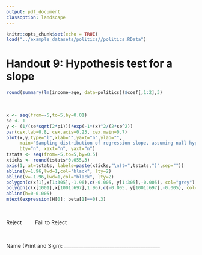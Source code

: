 ```yaml
---
output: pdf_document
classoption: landscape
---
```


\pagenumbering{gobble}

```r
knitr::opts_chunk$set(echo = TRUE)
load("../example_datasets/politics//politics.RData")
```

# Handout 9: Hypothesis test for a slope

```r
round(summary(lm(income~age, data=politics))$coef[,1:2],3)
```

&nbsp;

```r
x <- seq(from=-5,to=5,by=0.01)
se <- 1
y <- (1/(se*sqrt(2*pi)))*exp(-1*(x)^2/(2*se^2))
par(cex.lab=0.8, cex.axis=0.25, cex.main=0.7)
plot(x,y,type="l",xlab="",yaxt="n",ylab="", 
     main="Sampling distribution of regression slope, assuming null hypothesis is true",
     bty="n", xaxt="n", yaxt="n")
tstats <- seq(from=-5,to=5,by=0.5)
xticks <- round(tstats*0.055,3)
axis(1, at=tstats, labels=paste(xticks,"\n(t=",tstats,")",sep=""))
abline(v=1.96,lwd=1,col="black", lty=2)
abline(v=-1.96,lwd=1,col="black", lty=2)
polygon(c(x[1],x[1:305],-1.96),c(-0.005, y[1:305],-0.005), col="grey")
polygon(c(x[1001],x[1001:697],1.96),c(-0.005, y[1001:697],-0.005), col="grey")
abline(h=0-0.005)
mtext(expression(H[0]: beta[1]==0),3)
```

&nbsp;

\Large
Reject&nbsp;&nbsp;&nbsp;&nbsp;&nbsp; &nbsp;&nbsp;&nbsp;Fail to Reject

&nbsp;

\normalsize
Name (Print and Sign): ________________________________________
